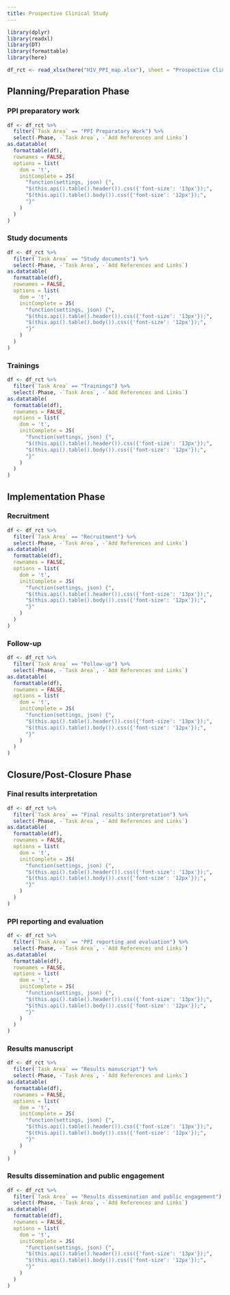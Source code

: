 ```yaml
---
title: Prospective Clinical Study
---
```


```r
library(dplyr)
library(readxl)
library(DT)
library(formattable) 
library(here)
```

```r
df_rct <- read_xlsx(here("HIV_PPI_map.xlsx"), sheet = "Prospective Clinical Study")
```

## Planning/Preparation Phase

### PPI preparatory work
```r
df <- df_rct %>% 
  filter(`Task Area` == "PPI Preparatory Work") %>% 
  select(-Phase, -`Task Area`, -`Add References and Links`)
as.datatable(
  formattable(df),
  rownames = FALSE,
  options = list(
    dom = 't',
    initComplete = JS(
      "function(settings, json) {",
      "$(this.api().table().header()).css({'font-size': '13px'});",
      "$(this.api().table().body()).css({'font-size': '12px'});",
      "}"
    )
  )
)
```

### Study documents
```r
df <- df_rct %>% 
  filter(`Task Area` == "Study documents") %>% 
  select(-Phase, -`Task Area`, -`Add References and Links`)
as.datatable(
  formattable(df),
  rownames = FALSE,
  options = list(
    dom = 't',
    initComplete = JS(
      "function(settings, json) {",
      "$(this.api().table().header()).css({'font-size': '13px'});",
      "$(this.api().table().body()).css({'font-size': '12px'});",
      "}"
    )
  )
)
```

### Trainings
```r
df <- df_rct %>% 
  filter(`Task Area` == "Trainings") %>% 
  select(-Phase, -`Task Area`, -`Add References and Links`)
as.datatable(
  formattable(df),
  rownames = FALSE,
  options = list(
    dom = 't',
    initComplete = JS(
      "function(settings, json) {",
      "$(this.api().table().header()).css({'font-size': '13px'});",
      "$(this.api().table().body()).css({'font-size': '12px'});",
      "}"
    )
  )
)
```


## Implementation Phase

### Recruitment
```r
df <- df_rct %>% 
  filter(`Task Area` == "Recruitment") %>% 
  select(-Phase, -`Task Area`, -`Add References and Links`)
as.datatable(
  formattable(df),
  rownames = FALSE,
  options = list(
    dom = 't',
    initComplete = JS(
      "function(settings, json) {",
      "$(this.api().table().header()).css({'font-size': '13px'});",
      "$(this.api().table().body()).css({'font-size': '12px'});",
      "}"
    )
  )
)
```

### Follow-up
```r
df <- df_rct %>% 
  filter(`Task Area` == "Follow-up") %>% 
  select(-Phase, -`Task Area`, -`Add References and Links`)
as.datatable(
  formattable(df),
  rownames = FALSE,
  options = list(
    dom = 't',
    initComplete = JS(
      "function(settings, json) {",
      "$(this.api().table().header()).css({'font-size': '13px'});",
      "$(this.api().table().body()).css({'font-size': '12px'});",
      "}"
    )
  )
)
```

## Closure/Post-Closure Phase

### Final results interpretation
```r
df <- df_rct %>% 
  filter(`Task Area` == "Final results interpretation") %>% 
  select(-Phase, -`Task Area`, -`Add References and Links`)
as.datatable(
  formattable(df),
  rownames = FALSE,
  options = list(
    dom = 't',
    initComplete = JS(
      "function(settings, json) {",
      "$(this.api().table().header()).css({'font-size': '13px'});",
      "$(this.api().table().body()).css({'font-size': '12px'});",
      "}"
    )
  )
)
```

### PPI reporting and evaluation
```r
df <- df_rct %>% 
  filter(`Task Area` == "PPI reporting and evaluation") %>% 
  select(-Phase, -`Task Area`, -`Add References and Links`)
as.datatable(
  formattable(df),
  rownames = FALSE,
  options = list(
    dom = 't',
    initComplete = JS(
      "function(settings, json) {",
      "$(this.api().table().header()).css({'font-size': '13px'});",
      "$(this.api().table().body()).css({'font-size': '12px'});",
      "}"
    )
  )
)
```

### Results manuscript
```r
df <- df_rct %>% 
  filter(`Task Area` == "Results manuscript") %>% 
  select(-Phase, -`Task Area`, -`Add References and Links`)
as.datatable(
  formattable(df),
  rownames = FALSE,
  options = list(
    dom = 't',
    initComplete = JS(
      "function(settings, json) {",
      "$(this.api().table().header()).css({'font-size': '13px'});",
      "$(this.api().table().body()).css({'font-size': '12px'});",
      "}"
    )
  )
)
```

### Results dissemination and public engagement
```r
df <- df_rct %>% 
  filter(`Task Area` == "Results dissemination and public engagement") %>% 
  select(-Phase, -`Task Area`, -`Add References and Links`)
as.datatable(
  formattable(df),
  rownames = FALSE,
  options = list(
    dom = 't',
    initComplete = JS(
      "function(settings, json) {",
      "$(this.api().table().header()).css({'font-size': '13px'});",
      "$(this.api().table().body()).css({'font-size': '12px'});",
      "}"
    )
  )
)
```
